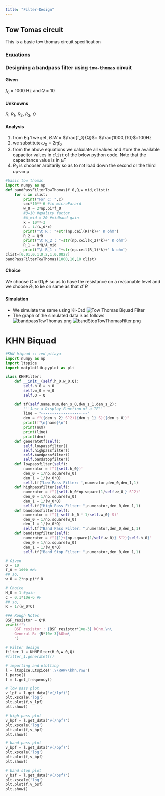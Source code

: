 ```yaml
---
title: "Filter-Design"
---
```


## Tow Tomas circuit
This is a basic tow thomas circuit specification

### Equations
\begin{equation}
    \tag{1}
    Q = \frac{f_0}{B.W}
\end{equation}

\begin{equation}
    \tag{2}
    R = \frac{1}{\omega_0 C}
\end{equation}

\begin{equation}
    \tag{3}
    R_2 = Q R
\end{equation}
\begin{equation}
    \tag{4}
    R_1 = \frac{R Q}{A_{mid}}
\end{equation}


### Designing a bandpass filter using `tow-thomas` circuit

#### Given 

$f_0$ = 1000 Hz and $Q$ = 10

#### Unknowns

$R$, $R_1$, $R_2$, $R_3$, $C$

#### Analysis

1. from Eq.1 we get, $B.W$ = $\frac{f_0}{Q}$= $\frac{1000}{10}$=100Hz
2. we substitute $\omega_0$ = $2\pi f_0$
3. from the above equations we calculate all values and store the available capacitor values in `clist` of the below python code. Note that the capacitance value is in $\mu F$
4. $R_3$ is choosen arbitarily so as to not load down the second or the third op-amp

```python
#basic tow thomas
import numpy as np
def bandPassFilterTowThomas(f_0,Q,A_mid,clist):
    for c in clist:
        print("For C: ",c)
        c=c*10**-6 #in microFarard        
        w_0 = 2*np.pi*f_0
        #Q=10 #quality factor
        #A_mid = 20 #midband gain
        k = 10**-3
        R = 1/(w_0*c)
        print("\t R : "+str(np.ceil(R)*k)+" K ohm")
        R_2 = Q*R
        print("\t R_2 : "+str(np.ceil(R_2)*k)+" K ohm") 
        R_1 = R*Q/A_mid
        print("\t R_1 : "+str(np.ceil(R_1)*k)+" k ohm")
clist=[0.01,0.1,0.2,1,0.0027]
bandPassFilterTowThomas(1000,10,10,clist)
```

#### Choice

We choose $C$ = 0.1$\mu F$ so as to have the resistance on a reasonable level and we choose $R_1$ to be on same as that of $R$

#### Simulation

- We simulate the same using Ki-Cad
![Tow Thomas Biquad Filter](./Schematics/amcd-tow-thomas.svg)
- The graph of the simulated data is as follows
![bandpassTowThomas.png](./Graphs/bandpassTowThomas.png)
![bandStopTowThomasFilter.png](./Graphs/bandStopTowThomasFilter.png)

# KHN Biquad

```python
#KHN biquad :: red pitaya
import numpy as np
import ltspice
import matplotlib.pyplot as plt

class KHNFilter:          
    def __init__(self,h_0,w_0,Q):                
        self.h_0 = h_0
        self.w_0 = w_0
        self.Q = Q        
        
    def tf(self,name,num,den_s_0,den_s_1,den_s_2):
        '''Just a Display Function of a TF'''
        line = "---------------------"
        den = f"({den_s_2} S^2)({den_s_1} S)({den_s_0})"
        print(f"\n{name}\n")
        print(num)            
        print(line)
        print(den)
    def generatetf(self):
        self.lowpassfilter()
        self.highpassfilter()
        self.bandpassfilter()
        self.bandstopfilter()
    def lowpassfilter(self):        
        numerator = f"({self.h_0})"
        den_0 = 1/np.square(w_0)
        den_1 = 1/(w_0*Q)
        self.tf("Low Pass Filter: ",numerator,den_0,den_1,1)   
    def highpassfilter(self):        
        numerator = f"({self.h_0*np.square(1/self.w_0)} S^2)"
        den_0 = 1/np.square(w_0)
        den_1 = 1/(w_0*Q)
        self.tf("High Pass Filter: ",numerator,den_0,den_1,1)
    def bandpassfilter(self):        
        numerator = f"({-self.h_0 * 1/self.w_0} S)"
        den_0 = 1/np.square(w_0)
        den_1 = 1/(w_0*Q)
        self.tf("Band Pass Filter: ",numerator,den_0,den_1,1)
    def bandstopfilter(self):        
        numerator = f"({1}+{np.square(1/self.w_0)} S^2){self.h_0}"
        den_0 = 1/np.square(w_0)
        den_1 = 1/(w_0*Q)
        self.tf("Band Stop Filter: ",numerator,den_0,den_1,1)        

# Given
Q = 10
f_0 = 1000 #Hz
## so,
w_0 = 2*np.pi*f_0

# Choice
H_0 = 1 #gain
C = 0.1*10e-6 #F
## so,
R = 1/(w_0*C)

### Rough Notes
BSF_resistor = Q*R
print(f"\
    BSF resistor : {BSF_resistor*10e-3} kOhm,\n\
    General R: {R*10e-3}kOhm\
    ")

# Filter design
filter_1 = KHNFilter(H_0,w_0,Q)
#filter_1.generatetf()

# importing and plotting 
l = ltspice.Ltspice('.\\RAW\\khn.raw') 
l.parse() 
f = l.get_frequency()

```


```python
# low pass plot
v_lpf = l.get_data('v(/lpf)')
plt.xscale('log')
plt.plot(f,v_lpf)
plt.show()
```
```python
# high pass plot
v_hpf = l.get_data('v(/hpf)')
plt.xscale('log')
plt.plot(f,v_hpf)
plt.show()
```

```python
# band pass plot
v_bpf = l.get_data('v(/bpf)')
plt.xscale('log')
plt.plot(f,v_bpf)
plt.show()
```

```python
# band stop plot
v_bsf = l.get_data('v(/bsf)')
plt.xscale('log')
plt.plot(f,v_bsf)
plt.show()
```